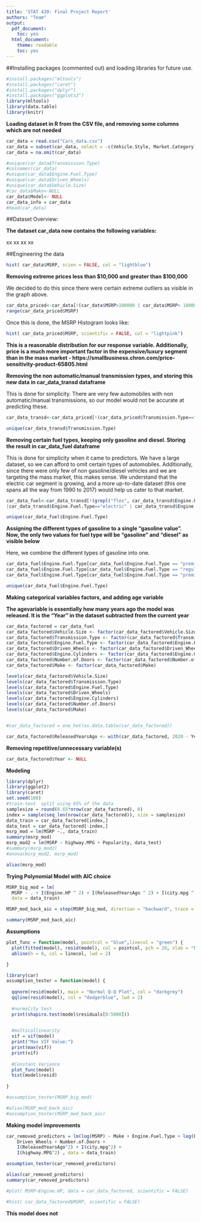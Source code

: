 ```yaml
---
title: 'STAT 420: Final Project Report'
authors: "Team"
output:
  pdf_document:
    toc: yes
  html_document:
    theme: readable
    toc: yes
---
```




##Installing packages (commented out) and loading libraries for future use.
```r
#install.packages("mltools")
#install.packages("caret")
#install.packages("dplyr")
#install.packages("ggplots2")
library(mltools)
library(data.table)
library(knitr)
```


**Loading dataset in R from the CSV file, and removing some columns which are not needed**
```r
car_data = read.csv("Cars_data.csv")
car_data = subset(car_data, select = -c(Vehicle.Style, Market.Category))
car_data = na.omit(car_data)

#unique(car_data$Transmission.Type)
#colnames(car_data)
#unique(car_data$Engine.Fuel.Type)
#unique(car_data$Driven_Wheels)
#unique(car_data$Vehicle.Size)
#car_data$Make<-NULL
car_data$Model<- NULL
car_data_info = car_data
#head(car_data)

```


##Dataset Overview:

**The dataset car_data now contains the following variables:**

xx
xx
xx
xx





##Engineering the data

```r
hist( car_data$MSRP, scien = FALSE, col = "lightblue")
```


**Removing extreme prices less than $10,000 and greater than $100,000**

We decided to do this since there were certain extreme outliers as visible in the graph above. 
```r

car_data_priced<-car_data[!(car_data$MSRP>100000 | car_data$MSRP< 10000 ),]
range(car_data_priced$MSRP)

```


Once this is done, the MSRP Histogram looks like:

```r
hist( car_data_priced$MSRP, scientific = FALSE, col = "lightpink")
```

**This is a reasonable distribution for our response variable. Additionally, price is a much more important factor in the expensive/luxury segment than in the mass market -  https://smallbusiness.chron.com/price-sensitivity-product-65805.html**



**Removing the non automatic/manual transmission types, and storing this new data in car_data_transd dataframe**

This is done for simplicity. There are very few automobiles with non automatic/manual transmissions, so our model would not be accurate at predicting these.

```r


car_data_transd<-car_data_priced[!(car_data_priced$Transmission.Type=="AUTOMATED_MANUAL" | car_data_priced$Transmission.Type=="DIRECT_DRIVE" | car_data_priced$Transmission.Type=="UNKNOWN"),]

unique(car_data_transd$Transmission.Type)

```



**Removing certain fuel types, keeping only gasoline and diesel. Storing the result in car_data_fuel dataframe**

This is done for simplicity when it came to predictors. We have a large dataset, so we can afford to omit certain types of automobiles. Additionally, since there were only few of non gasoline/diesel vehicles and we are targeting the mass market, this makes sense. We understand that the electric car segment is growing, and a more up-to-date dataset (this one spans all the way from 1990 to 2017) would help us cater to that market.

```r
car_data_fuel<-car_data_transd[!(grepl("flex", car_data_transd$Engine.Fuel.Type, fixed = TRUE)
|car_data_transd$Engine.Fuel.Type=="electric" | car_data_transd$Engine.Fuel.Type=="" | car_data_transd$Engine.Fuel.Type=="natural gas"),]

unique(car_data_fuel$Engine.Fuel.Type)
```


**Assigning the different types of gasoline to a single "gasoline value". Now, the only two values for fuel type will be "gasoline" and "diesel" as visible below**

Here, we combine the different types of gasoline into one.

```r
car_data_fuel$Engine.Fuel.Type[car_data_fuel$Engine.Fuel.Type == "premium unleaded (required)" ] <- "gasoline"
car_data_fuel$Engine.Fuel.Type[car_data_fuel$Engine.Fuel.Type == "regular unleaded" ] <- "gasoline"
car_data_fuel$Engine.Fuel.Type[car_data_fuel$Engine.Fuel.Type == "premium unleaded (recommended)" ] <- "gasoline"

unique(car_data_fuel$Engine.Fuel.Type)

```



**Making categorical variables factors, and adding age variable**

**The agevariable is essentially how many years ago the model was released. It is the "Year" in the dataset subtracted from the current year**
```r
car_data_factored = car_data_fuel
car_data_factored$Vehicle.Size <- factor(car_data_factored$Vehicle.Size)
car_data_factored$Transmission.Type <- factor(car_data_factored$Transmission.Type)
car_data_factored$Engine.Fuel.Type <- factor(car_data_factored$Engine.Fuel.Type)
car_data_factored$Driven_Wheels <- factor(car_data_factored$Driven_Wheels)
car_data_factored$Engine.Cylinders <- factor(car_data_factored$Engine.Cylinders)
car_data_factored$Number.of.Doors <- factor(car_data_factored$Number.of.Doors)
car_data_factored$Make <- factor(car_data_factored$Make)

levels(car_data_factored$Vehicle.Size)
levels(car_data_factored$Transmission.Type)
levels(car_data_factored$Engine.Fuel.Type)
levels(car_data_factored$Driven_Wheels)
levels(car_data_factored$Engine.Cylinders)
levels(car_data_factored$Number.of.Doors)
levels(car_data_factored$Make)


#car_data_factored = one_hot(as.data.table(car_data_factored))

car_data_factored$ReleasedYearsAgo <- with(car_data_factored, 2020 - Year)

```

**Removing repetitive/unnecessary variable(s)**

```r
car_data_factored$Year <- NULL
```


**Modeling**

```r

library(dplyr)
library(ggplot2)
library(caret)
set.seed(100)
#train-test  split using 65% of the data
samplesize = round(0.65*nrow(car_data_factored), 0)
index = sample(seq_len(nrow(car_data_factored)), size = samplesize)
data_train = car_data_factored[index,]
data_test = car_data_factored[-index,]
msrp_mod = lm(MSRP ~., data_train)
summary(msrp_mod)
msrp_mod2 = lm(MSRP ~ highway.MPG + Popularity, data_test)
#summary(msrp_mod2)
#anova(msrp_mod2, msrp_mod)
```


```r
alias(msrp_mod)
```



**Trying Polynomial Model with AIC choice**
```r
MSRP_big_mod = lm(
  MSRP ~ . + I(Engine.HP ^ 2) + I(ReleasedYearsAgo ^ 2) + I(city.mpg ^ 2) + I(highway.MPG ^ 2)  + I(Popularity ^ 2), 
  data = data_train)

MSRP_mod_back_aic = step(MSRP_big_mod, direction = "backward", trace = 0)

summary(MSRP_mod_back_aic)

```



**Assumptions**


```r
plot_func = function(model, pointcol = "blue",linecol = "green") {
  plot(fitted(model), resid(model), col = pointcol, pch = 20, xlab = "Fitted", ylab = "Residuals")
  abline(h = 0, col = linecol, lwd = 2)

}
```

```r
library(car)
assumption_tester = function(model) {
  
  qqnorm(resid(model), main = "Normal Q-Q Plot", col = "darkgrey")
  qqline(resid(model), col = "dodgerblue", lwd = 2)
  
  #normality test
  print(shapiro.test(model$residuals[0:5000]))
  

  #multicollinearity
  vif = vif(model)
  print("Max VIF Value:")
  print(max(vif))
  print(vif)
  
  #Constant Variance
  plot_func(model)
  hist(model$resid)
  
}

```


```r
#assumption_tester(MSRP_big_mod)
```


```r
#alias(MSRP_mod_back_aic)
#assumption_tester(MSRP_mod_back_aic)
```



**Making model improvements**

```r
car_removed_predictors = lm(log(MSRP) ~ Make + Engine.Fuel.Type + log(Engine.HP) +  Transmission.Type + 
    Driven_Wheels + Number.of.Doors + 
    I(ReleasedYearsAgo^2) + I(city.mpg^2) + 
    I(highway.MPG^2) , data = data_train)
```

```r
assumption_tester(car_removed_predictors)
```

```r
alias(car_removed_predictors)
summary(car_removed_predictors)
```






```r
#plot( MSRP~Engine.HP, data = car_data_factored, scientific = FALSE)

#hist( car_data_factored$MSRP, scientific = FALSE)

```



**This model does not **
